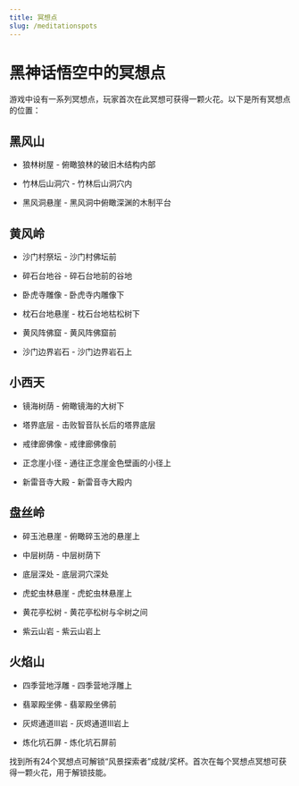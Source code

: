 ```yaml
---
title: 冥想点
slug: /meditationspots
---
```


# 黑神话悟空中的冥想点

游戏中设有一系列冥想点，玩家首次在此冥想可获得一颗火花。以下是所有冥想点的位置：

## 黑风山

- 狼林树屋 - 俯瞰狼林的破旧木结构内部

- 竹林后山洞穴 - 竹林后山洞穴内

- 黑风洞悬崖 - 黑风洞中俯瞰深渊的木制平台

## 黄风岭

- 沙门村祭坛 - 沙门村佛坛前

- 碎石台地谷 - 碎石台地前的谷地

- 卧虎寺雕像 - 卧虎寺内雕像下

- 枕石台地悬崖 - 枕石台地枯松树下

- 黄风阵佛窟 - 黄风阵佛窟前

- 沙门边界岩石 - 沙门边界岩石上

## 小西天

- 镜海树荫 - 俯瞰镜海的大树下

- 塔界底层 - 击败智音队长后的塔界底层

- 戒律廊佛像 - 戒律廊佛像前

- 正念崖小径 - 通往正念崖金色壁画的小径上

- 新雷音寺大殿 - 新雷音寺大殿内

## 盘丝岭

- 碎玉池悬崖 - 俯瞰碎玉池的悬崖上

- 中层树荫 - 中层树荫下

- 底层深处 - 底层洞穴深处

- 虎蛇虫林悬崖 - 虎蛇虫林悬崖上

- 黄花亭松树 - 黄花亭松树与伞树之间

- 紫云山岩 - 紫云山岩上

## 火焰山

- 四季营地浮雕 - 四季营地浮雕上

- 翡翠殿坐佛 - 翡翠殿坐佛前

- 灰烬通道III岩 - 灰烬通道III岩上

- 炼化坑石屏 - 炼化坑石屏前

找到所有24个冥想点可解锁“风景探索者”成就/奖杯。首次在每个冥想点冥想可获得一颗火花，用于解锁技能。